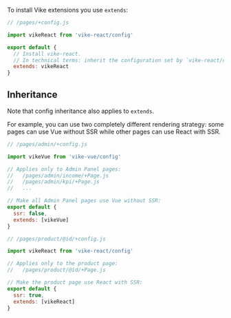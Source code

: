 
To install <Link href="/extensions">Vike extensions</Link> you use `extends`:

```js
// /pages/+config.js

import vikeReact from 'vike-react/config'

export default {
  // Install vike-react.
  // In technical terms: inherit the configuration set by `vike-react/config`.
  extends: vikeReact
}
```

## Inheritance

Note that <Link href="/config#inheritance">config inheritance</Link> also applies to `extends`.

For example, you can use two completely different rendering strategy: some pages can use Vue without SSR while other pages can use React with SSR.

```js
// /pages/admin/+config.js

import vikeVue from 'vike-vue/config'

// Applies only to Admin Panel pages:
//   /pages/admin/income/+Page.js
//   /pages/admin/kpi/+Page.js
//   ...

// Make all Admin Panel pages use Vue without SSR:
export default {
  ssr: false,
  extends: [vikeVue]
}
```

```js
// /pages/product/@id/+config.js

import vikeReact from 'vike-react/config'

// Applies only to the product page:
//   /pages/product/@id/+Page.js

// Make the product page use React with SSR:
export default {
  ssr: true,
  extends: [vikeReact]
}
```
